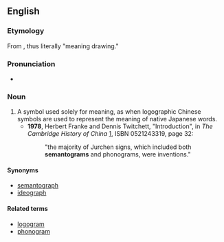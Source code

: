 ==English==

===Etymology===

From {{confix|semanto|gram}}, thus literally "meaning drawing."

===Pronunciation===

* {{IPA|sɪˈmæntəɡræm}}

===Noun===
{{en-noun}}

# A symbol used solely for meaning, as when logographic Chinese symbols are used to represent the meaning of native Japanese words.
#* '''1978''', Herbert Franke and Dennis Twitchett, "Introduction", in ''The Cambridge History of China'' [http://books.google.com/books?id=iN9Tdfdap5MC], ISBN 0521243319, page 32:
#*: "the majority of Jurchen signs, which included both '''semantograms''' and phonograms, were inventions."

====Synonyms====
* [[semantograph]]
* [[ideograph]]

====Related terms====
* [[logogram]]
* [[phonogram]]